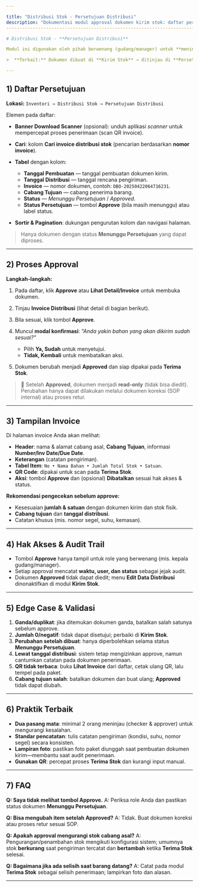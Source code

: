 ```yaml
---

title: "Distribusi Stok - Persetujuan Distribusi"
description: "Dokumentasi modul approval dokumen kirim stok: daftar persetujuan, alur pengecekan & konfirmasi, tampilan invoice, hak akses, praktik terbaik, dan FAQ."
----------------------------------------------------------------------------------------------------------------------------------------------------------------------

# Distribusi Stok - **Persetujuan Distribusi**

Modul ini digunakan oleh pihak berwenang (gudang/manager) untuk **meninjau dan menyetujui** dokumen **Kirim Stok** sebelum barang diberangkatkan dan diproses pada **Terima Stok**.

>  **Terkait:** Dokumen dibuat di **Kirim Stok** → ditinjau di **Persetujuan Distribusi** → setelah **Approved**, dipakai pada **Terima Stok** di cabang tujuan.

---
```


## 1) Daftar Persetujuan

**Lokasi:** `Inventori → Distribusi Stok → Persetujuan Distribusi`

Elemen pada daftar:

- **Banner Download Scanner** (opsional): unduh aplikasi _scanner_ untuk mempercepat proses penerimaan (scan QR invoice).
- **Cari**: kolom **Cari invoice distribusi stok** (pencarian berdasarkan **nomor invoice**).
- **Tabel** dengan kolom:

  - **Tanggal Pembuatan** — tanggal pembuatan dokumen kirim.
  - **Tanggal Distribusi** — tanggal rencana pengiriman.
  - **Invoice** — nomor dokumen, contoh: `DBO-20250422064716231`.
  - **Cabang Tujuan** — cabang penerima barang.
  - **Status** — _Menunggu Persetujuan_ / _Approved_.
  - **Status Persetujuan** — tombol **Approve** (bila masih menunggu) atau label status.

- **Sortir & Pagination**: dukungan pengurutan kolom dan navigasi halaman.

> Hanya dokumen dengan status **Menunggu Persetujuan** yang dapat diproses.

---

## 2) Proses Approval

**Langkah-langkah:**

1. Pada daftar, klik **Approve** atau **Lihat Detail/Invoice** untuk membuka dokumen.
2. Tinjau **Invoice Distribusi** (lihat detail di bagian berikut).
3. Bila sesuai, klik tombol **Approve**.
4. Muncul **modal konfirmasi**: _"Anda yakin bahan yang akan dikirim sudah sesuai?"_

   - Pilih **Ya, Sudah** untuk menyetujui.
   - **Tidak, Kembali** untuk membatalkan aksi.

5. Dokumen berubah menjadi **Approved** dan siap dipakai pada **Terima Stok**.

> 🔐 Setelah **Approved**, dokumen menjadi **read‑only** (tidak bisa diedit). Perubahan hanya dapat dilakukan melalui dokumen koreksi (SOP internal) atau proses retur.

---

## 3) Tampilan Invoice

Di halaman invoice Anda akan melihat:

- **Header**: nama & alamat cabang asal, **Cabang Tujuan**, informasi **Number/Inv Date/Due Date**.
- **Keterangan** (catatan pengiriman).
- **Tabel Item**: `No • Nama Bahan • Jumlah Total Stok • Satuan`.
- **QR Code**: dipakai untuk scan pada **Terima Stok**.
- **Aksi**: tombol **Approve** dan (opsional) **Dibatalkan** sesuai hak akses & status.

**Rekomendasi pengecekan sebelum approve:**

- Kesesuaian **jumlah & satuan** dengan dokumen kirim dan stok fisik.
- **Cabang tujuan** dan **tanggal distribusi**.
- Catatan khusus (mis. nomor segel, suhu, kemasan).

---

## 4) Hak Akses & Audit Trail

- Tombol **Approve** hanya tampil untuk role yang berwenang (mis. kepala gudang/manager).
- Setiap approval mencatat **waktu, user, dan status** sebagai jejak audit.
- Dokumen **Approved** tidak dapat diedit; menu **Edit Data Distribusi** dinonaktifkan di modul **Kirim Stok**.

---

## 5) Edge Case & Validasi

1. **Ganda/duplikat**: jika ditemukan dokumen ganda, batalkan salah satunya sebelum approve.
2. **Jumlah 0/negatif**: tidak dapat disetujui; perbaiki di **Kirim Stok**.
3. **Perubahan setelah dibuat**: hanya diperbolehkan selama status **Menunggu Persetujuan**.
4. **Lewat tanggal distribusi**: sistem tetap mengizinkan approve, namun cantumkan catatan pada dokumen penerimaan.
5. **QR tidak terbaca**: buka **Lihat Invoice** dari daftar, cetak ulang QR, lalu tempel pada paket.
6. **Cabang tujuan salah**: batalkan dokumen dan buat ulang; **Approved** tidak dapat diubah.

---

## 6) Praktik Terbaik

- **Dua pasang mata**: minimal 2 orang meninjau (checker & approver) untuk mengurangi kesalahan.
- **Standar pencatatan**: tulis catatan pengiriman (kondisi, suhu, nomor segel) secara konsisten.
- **Lampiran foto**: pastikan foto paket diunggah saat pembuatan dokumen kirim—membantu saat audit penerimaan.
- **Gunakan QR**: percepat proses **Terima Stok** dan kurangi input manual.

---

## 7) FAQ

**Q: Saya tidak melihat tombol Approve.**
A: Periksa role Anda dan pastikan status dokumen **Menunggu Persetujuan**.

**Q: Bisa mengubah item setelah Approved?**
A: Tidak. Buat dokumen koreksi atau proses retur sesuai SOP.

**Q: Apakah approval mengurangi stok cabang asal?**
A: Pengurangan/penambahan stok mengikuti konfigurasi sistem; umumnya stok **berkurang** saat pengiriman tercatat dan **bertambah** ketika **Terima Stok** selesai.

**Q: Bagaimana jika ada selisih saat barang datang?**
A: Catat pada modul **Terima Stok** sebagai selisih penerimaan; lampirkan foto dan alasan.

---
